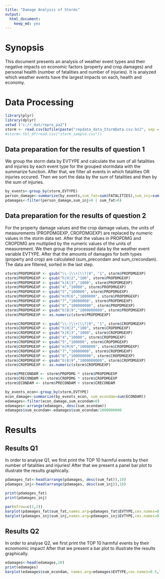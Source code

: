 ```yaml
---
title: "Damage Analysis of Storms"
output:
  html_document:
    keep_md: yes
---
```

# Synopsis
This document presents an analysis of weather event types and their negative impacts on economic factors (property and crop damages) and personal health (number of fatalities and number of injuries). It is analyzed which weather events have the largest impacts on each, health and economy.

# Data Processing
```r
library(plyr)
library(dplyr)
setwd ("c:/r_dat/repro_pa2")
storm <- read.csv(bzfile(paste("repdata_data_StormData.csv.bz2", sep = "")),sep=",")
#storm<-tbl_df(read.csv("storm_sample.csv"))

```
## Data preparation for the results of question 1
We group the storm data by EVTYPE and calculate the sum of all fatalities and injuries by each event type for the grouped stormdata with the summarize function. After that, we filter all events in which fatalities OR injuries occured. Then we sort the data by the sum of fatalities and then by the sum of injuries.
```r
by_events<-group_by(storm,EVTYPE)
person_damage<-summarize(by_events,sum_fat=sum(FATALITIES),sum_inj=sum(INJURIES))
pdamages<-filter(person_damage,sum_inj>0 | sum_fat>0)
```
## Data preparation for the results of question 2
For the property damage values and the crop damage values, the units of measurements (PROPDMGEXP, CROPDMGEXP) are replaced by numeric values in the storm data set. After that the values in PROPDMG and CROPDMG are multiplied by the numeric values of the units of measurement. We then group the processed data by the weather event variable EVTYPE. After that the amounts of damages for both types (property and crop) are calculated (sum_precondam and sum_crecondam). The data are filtered, sorted in the last step.
```r
storm$PROPDMGEXP <- gsub("\\-|\\+|\\?|0", "1", storm$PROPDMGEXP)
storm$PROPDMGEXP <- gsub("h|H|2","100", storm$PROPDMGEXP)
storm$PROPDMGEXP <- gsub("k|K|3","1000", storm$PROPDMGEXP)
storm$PROPDMGEXP <- gsub("4","10000", storm$PROPDMGEXP)
storm$PROPDMGEXP <- gsub("5","100000", storm$PROPDMGEXP)
storm$PROPDMGEXP <- gsub("m|M|6","1000000", storm$PROPDMGEXP)
storm$PROPDMGEXP <- gsub("7","10000000", storm$PROPDMGEXP)
storm$PROPDMGEXP <- gsub("8","100000000", storm$PROPDMGEXP)
storm$PROPDMGEXP <- gsub("b|B|9","1000000000", storm$PROPDMGEXP)
storm$PROPDMGEXP <- as.numeric(storm$PROPDMGEXP)

storm$CROPDMGEXP <- gsub("\\-|\\+|\\?|0", "1", storm$CROPDMGEXP)
storm$CROPDMGEXP <- gsub("h|H|2","100", storm$CROPDMGEXP)
storm$CROPDMGEXP <- gsub("k|K|3","1000", storm$CROPDMGEXP)
storm$CROPDMGEXP <- gsub("4","10000", storm$CROPDMGEXP)
storm$CROPDMGEXP <- gsub("5","100000", storm$CROPDMGEXP)
storm$CROPDMGEXP <- gsub("m|M|6","1000000", storm$CROPDMGEXP)
storm$CROPDMGEXP <- gsub("7","10000000", storm$CROPDMGEXP)
storm$CROPDMGEXP <- gsub("8","100000000", storm$CROPDMGEXP)
storm$CROPDMGEXP <- gsub("b|B|9","1000000000", storm$CROPDMGEXP)
storm$CROPDMGEXP <- as.numeric(storm$CROPDMGEXP)

storm$PRECONDAM <- storm$PROPDMG * storm$PROPDMGEXP
storm$CRECONDAM <- storm$CROPDMG * storm$CROPDMGEXP
storm$ECONDAM <- storm$PRECONDAM + storm$CRECONDAM

by_events_econ<-group_by(storm,EVTYPE)
econ_damage<-summarize(by_events_econ, sum_econdam=sum(ECONDAM))
edamages<-filter(econ_damage,sum_econdam>0)
edamages<-arrange(edamages, desc(sum_econdam))
edamages$sum_econdam<-edamages$sum_econdam/1000000000
```

# Results
## Results Q1
In order to analyse Q1, we first print the TOP 10 harmful events by their number of fatalities and injuries! After that we present a panel bar plot to illustrate the results graphically.
```r
pdamages_fat<-head(arrange(pdamages, desc(sum_fat)),10)
pdamages_inj<-head(arrange(pdamages, desc(sum_inj)),10)

print(pdamages_fat)
print(pdamages_inj)

par(mfrow=c(1,2))
barplot(pdamages_fat$sum_fat,names.arg=pdamages_fat$EVTYPE,cex.names=0.5,las=2)
barplot(pdamages_inj$sum_inj,names.arg=pdamages_inj$EVTYPE,cex.names=0.5,las=2)
```


## Results Q2
In order to analyse Q2, we first print the TOP 10 harmful events by their ecnomomic impact! After that we present a bar plot to illustrate the results graphically.
```r
edamages<-head(edamages,20)
print(edamages)
barplot(edamages$sum_econdam, names.arg=edamages$EVTYPE,cex.names=0.5,las=2)
```